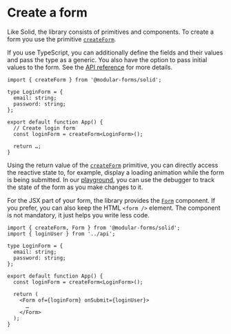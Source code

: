 
<Title>Create a form | Modular Forms</Title>
<Meta
  name="description"
  content="Like Solid, the library consists of primitives and components. To create a form you use the primitive createForm."
/>

# Create a form

Like Solid, the library consists of primitives and components. To create a form you use the primitive <A href="/api/createform">`createForm`</A>.

If you use TypeScript, you can additionally define the fields and their values and pass the type as a generic. You also have the option to pass initial values to the form. See the <A href="/api/createform">API reference</A> for more details.

```tsx
import { createForm } from '@modular-forms/solid';

type LoginForm = {
  email: string;
  password: string;
};

export default function App() {
  // Create login form
  const loginForm = createForm<LoginForm>();

  return …;
}
```

Using the return value of the <A href="/api/createform">`createForm`</A> primitive, you can directly access the reactive state to, for example, display a loading animation while the form is being submitted. In our <A href="/playground">playground</A>, you can use the debugger to track the state of the form as you make changes to it.

For the JSX part of your form, the library provides the <A href="/api/form">`Form`</A> component. If you prefer, you can also keep the HTML `<form />` element. The component is not mandatory, it just helps you write less code.

```tsx
import { createForm, Form } from '@modular-forms/solid';
import { loginUser } from '../api';

type LoginForm = {
  email: string;
  password: string;
};

export default function App() {
  const loginForm = createForm<LoginForm>();

  return (
    <Form of={loginForm} onSubmit={loginUser}>
      …
    </Form>
  );
}
```
